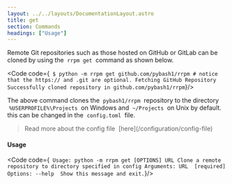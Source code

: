 ```yaml
---
layout: ../../layouts/DocumentationLayout.astro
title: get
section: Commands
headings: ["Usage"]
---
```


Remote Git repositories such as those hosted on GitHub or GitLab can be cloned by using the &nbsp;`rrpm get`&nbsp; command as shown below.

<Code code={`
$ python -m rrpm get github.com/pybash1/rrpm # notice that the https:// and .git are optional.
Fetching GitHub Repository
Successfully cloned repository in github.com/pybash1/rrpm`}/>

The above command clones the &nbsp;`pybash1/rrpm`&nbsp; repository to the directory &nbsp;`%USERPROFILE%\Projects`&nbsp; on Windows and &nbsp;`~/Projects`&nbsp; on Unix by default. this can be changed in the &nbsp;`config.toml`&nbsp; file.

<Blockquote type="info">Read more about the config file &nbsp;[here](/configuration/config-file)</Blockquote>

#### Usage
<Code code={`
Usage: python -m rrpm get [OPTIONS] URL
  Clone a remote repository to directory specified in config
Arguments:
  URL  [required]
Options:
  --help  Show this message and exit.`}/>